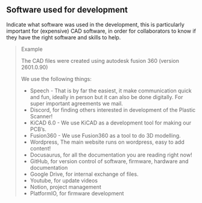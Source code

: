 ## Software used for development

Indicate what software was used in the development, this is particularly important 
for (expensive) CAD software, in order for collaborators to know if they have the right
software and skills to help.

> Example
>
> The CAD files were created using autodesk fusion 360 (version 2601.0.90)
>
> We use the following things:
>
> - Speech - That is by far the easiest, it make communication quick and fun, ideally in person but it can also be done digitally. For super important agreements we mail.
- Discord, for finding others interested in development of the Plastic Scanner!
- KiCAD 6.0 - We use KiCAD as a development tool for making our PCB's.
- Fusion360 - We use Fusion360 as a tool to do 3D modelling.
- Wordpress, The main website runs on wordpress, easy to add content!
- Docusaurus, for all the documentation you are reading right now!
- GitHub, for version control of software, firmware, hardware and documentation
- Google Drive, for internal exchange of files.
- Youtube, for update videos
- Notion, project management
- PlatformIO, for firmware development
